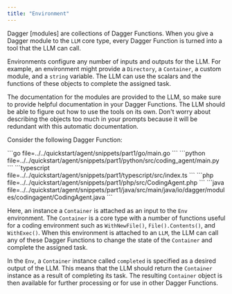 ```yaml
---
title: "Environment"
---
```



Dagger [modules] are collections of Dagger Functions. When you give a Dagger module to the `LLM` core type, every Dagger Function is turned into a tool that the LLM can call.

Environments configure any number of inputs and outputs for the LLM. For example, an environment might provide a `Directory`, a `Container`, a custom module, and a `string` variable. The LLM can use the scalars and the functions of these objects to complete the assigned task.

The documentation for the modules are provided to the LLM, so make sure to provide helpful documentation in your Dagger Functions. The LLM should be able to figure out how to use the tools on its own. Don't worry about describing the objects too much in your prompts because it will be redundant with this automatic documentation.

Consider the following Dagger Function:

<Tabs groupId="language" queryString="sdk">
<TabItem value="go" label="Go">
```go file=../../quickstart/agent/snippets/part1/go/main.go
```
</TabItem>
<TabItem value="python" label="Python">
```python file=../../quickstart/agent/snippets/part1/python/src/coding_agent/main.py
```
</TabItem>
<TabItem value="typescript" label="TypeScript">
```typescript file=../../quickstart/agent/snippets/part1/typescript/src/index.ts
```
</TabItem>
<TabItem value="php" label="PHP">
```php file=../../quickstart/agent/snippets/part1/php/src/CodingAgent.php
```
</TabItem>
<TabItem value="java" label="Java">
```java file=../../quickstart/agent/snippets/part1/java/src/main/java/io/dagger/modules/codingagent/CodingAgent.java
```
</TabItem>
</Tabs>

Here, an instance a `Container` is attached as an input to the `Env` environment. The `Container` is a core type with a number of functions useful for a coding environment such as `WithNewFile()`, `File().Contents()`, and `WithExec()`. When this environment is attached to an `LLM`, the LLM can call any of these Dagger Functions to change the state of the `Container` and complete the assigned task.

In the `Env`, a `Container` instance called `completed` is specified as a desired output of the LLM. This means that the LLM should return the `Container` instance as a result of completing its task. The resulting `Container` object is then available for further processing or for use in other Dagger Functions.